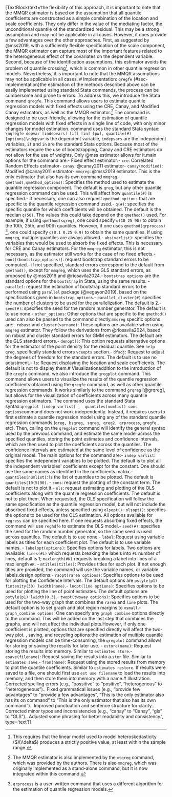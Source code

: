 [TextBlock(text='<edited_text>\nDespite the flexibility of this approach, it is important to note that the MMQR estimator is based on the assumption that all quantile coefficients are constructed as a simple combination of the location and scale coefficients. They only differ in the value of the mediating factor, the unconditional quantile of the standardized residual. This may be a strong assumption and may not be applicable in all cases. However, it does provide a few advantages over the other approaches. First, as suggested by @mss2019, with a sufficiently flexible specification of the scale component, the MMQR estimator can capture most of the important features related to the heterogeneous effect of the covariates on the dependent variable. Second, because of the identification assumptions, this estimator avoids the problem of quantile crossing^[This requires that the linear model used to model heteroskedasticity ($X\\delta$) produces a strictly positive value, at least within the sample range.], which is common in other quantile regression models. Nevertheless, it is important to note that the MMQR assumptions may not be applicable in all cases. \n\n# Implementation: `qregfe` {#sec-implementation}\n\nWhile the estimation of the methods described above can be easily implemented using standard Stata commands, the process can be cumbersome and prone to errors. To address this, we introduce the Stata command `qregfe`. This command allows users to estimate quantile regression models with fixed effects using the CRE, Canay, and Modified Canay estimators, as well as the MMQR estimator.^[The MMQR estimator is also implemented by the `xtqreg` command, which was provided by the authors. There is also `mmqreg`, which was originally implemented as a stand-alone command, but it is now integrated within this command.] The command is designed to be user-friendly, allowing for the estimation of quantile regression models with fixed effects in a single line of code, with only minor changes for model estimation. \n\nThe command uses the standard Stata syntax:  \n\n``` \nqregfe depvar [indepvars] [if] [in] [pw], quantile(#) [options]\n```\n\nWhere `depvar` is the dependent variable, `indepvars` are the independent variables, `if` and `in` are the standard Stata options. Because most of the estimators require the use of bootstrapping, Canay and CRE estimators do not allow for the use of weights. Only @mss estimator allows for it.\n\nThe main options for the command are:\n\n- Fixed effect estimator:\n  - `cre`: Correlated Random Effects estimator\n  - `canay`: @canay2011 estimator\n  - `canay(modified)`: Modified @canay2011 estimator\n  - `mmqreg`: @mss2019 estimator. This is the only estimator that also has its own command `mmqreg`.\n- `qmethod(,qmethod_options)`: Specifies the method used to estimate the quantile regression component. The default is `qreg`, but any other quantile regression command can be used. This will affect how `quantile(#)` is specified.\n  - If necessary, one can also request `qmethod_options` that are specific to the quantile regression command used.\n-  `q(#)`: specifies the specific quantile for which coefficients will be obtained. The default is the median `q(50)`. The values this could take depend on the `qmethod()` used. For example, if using `qmethod(sqreg)`, one could specify `q(10 25 90)` to obtain the 10th, 25th, and 90th quantiles. However, if one uses `qmethod(qrprocess)` ^[`qrprocess` is a user-written command that uses a different algorithm for the estimation of quantile regression models.], one could specify `q(0.1 0.25 0.9)` to obtain the same quantiles. \n  If using `mmqreg`, multiple quantiles are always allowed.\n-  `abs(varlist)`: specifies the variables that would be used to absorb the fixed effects. This is necessary for CRE and Canay estimators. For the `mmqreg` estimator, this is not necessary, as the estimator still works for the case of no fixed effects.\n-  `boot[(bootstrap_options)]`: request bootstrap standard errors to be computed.\n   -  if not specified, standard errors correspond to the default from `qmethod()`, except for `mmqreg`, which uses the GLS standard errors, as proposed by @mss2019 and @riosavila2024.\n   -  `bootstrap options` are the standard options for the `bootstrap` in Stata, using the same results. \n- `parallel`: request the estimation of bootstrap standard errors to be performed using `parallel` package (@vegayon2019), based on the specifications given in `bootstrap_options`.\n  - `parallel_cluster(#)` specifies the number of clusters to be used for the parallelization. The default is 2.\n- `seed(#)`: specifies the seed for the random number generator. The default is to use none.\n- `other_options`: Other options that are specific to the `qmethod()` used can also be passed to the command directly.\n\n`mmqreg` specific options are:\n\n- `robust` and `cluster(varname)`: These options are available when using `mmqreg` estimator. They follow the derivations from @riosavila2024, based on robust and cluster standard errors for GMM estimators. The default are the GLS standard errors.\n- `denopt()`: This option requests alternative options for the estimator of the point density for the residual quantile. See `help qreg`, specifically standard errors `vceopts` section.\n- `dfadj`: Request to adjust the degrees of freedom for the standard errors. The default is to use no adjustment.\n- `ls`: Request displaying the location and scale coefficients. The default is not to display them.\n    \n# Visualization\n\nIn addition to the introduction of the `qregfe` command, we also introduce the `qregplot` command. This command allows users to visualize the results of the quantile regression coefficients obtained using the `qregfe` command, as well as other quantile regression commands. It works similarly to the command `grqreg` [@grqreg], but allows for the visualization of coefficients across many quantile regression estimators. The command uses the standard Stata syntax:\n\n`qregplot [indep varlist] ,  quantiles(numlist) cons options`\n\nThis command does not work independently. Instead, it requires users to first estimate a quantile regression model using any of the standard quantile regression commands (`qreg, bsqreg, sqreg, qreg2, qrprocess`, `qregfe` , etc). Then, calling on the `qregplot` command will identify the general syntax used by the previous command, and estimate the same model across the specified quantiles, storing the point estimates and confidence intervals, which are then used to plot the coefficients across the quantiles. The confidence intervals are estimated at the same level of confidence as the original model. The main options for the command are:\n\n- `indep varlist`: specifies the independent variables to be plotted. The default is to plot all the independent variables\' coefficients except for the constant. One should use the same names as identified in the coefficients matrix.\n- `quantiles(numlist)`: is the list of quantiles to be plotted. The default is `quantiles(10(5)90)`. \n- `cons`: request the plotting of the constant term. The default is not to plot it.\n- `ols`: request estimating and plotting of the OLS coefficients along with the quantile regression coefficients. The default is not to plot them. When requested, the OLS specification will follow the same specification as the quantile regression model, but will not include the absorbed fixed effects, unless specified using `olsopt()`\n- `olsopt()`: specifies the options to be used for the OLS estimation. All options available for `regress` can be specified here. If one requests absorbing fixed effects, the command will use `reghdfe` to estimate the OLS model.\n- `seed(#)`: specifies the seed for the random number generator, so the same seed is used across quantiles. The default is to use none.\n- `label`: Request using variable labels as titles for each coefficient plot. The default is to use variable names.  \n- `labelopt(options)`: Specifies options for labels. Two options are available: `lines(#L)` which requests breaking the labels into `#L` number of lines, default is 1; `maxlength(#K)` requests breaking a label into lines of a max length `#K`. \n- `mtitles(titles)`: Provides titles for each plot. If not enough titles are provided, the command will use the variable names, or variable labels.\n \nFigure design options:\n\n- `raopt(rarea options)`: Specifies options to be used for plotting the Confidence Intervals. The default options are `pstyle(p1) fintenity(30) lwidth(none)`.\n- `lnopt(line options)`: Specifies options to be used for plotting the line of point estimates. The default options are `pstyle(p1) lwidth(0.3)`.\n- `twopt(twoway options)`: Specifies options to be used for the two-way graph that combines the `rarea` and `line` plots. The default option is to set graph and plot region margins to `vsmall`.\n- `graph_combine options`: One can specify any `graph combine` options directly to the command. This will be added on the last step that combines the graphs, and will not affect the individual plots.\n  However, if only one coefficient is plotted, options that are specified directly will affect the two-way plot. \n\nStoring, saving, and recycling options:\n\nBecause the estimation of multiple quantile regression models can be time-consuming, the `qregplot` command allows for storing or saving the results for later use. \n\n- `estore(name)`: Request storing the results into memory. Similar to `estimates store`.\n- `esave(filename)`: Request saving the results into a `ster` file. Similar to `estimates save`.\n- `from(name)`: Request using the stored results from memory to plot the quantile coefficients. Similar to `estimates restore`. If results were saved to a file, one should first use `est use filename` to load the results into memory, and then store them into memory with a name.\n\n# Illustration\n</edited_text>\n\n<change_explanations>\n1. Corrected spelling errors (e.g., "possitive" to "positive", "heterogenous" to "heterogeneous").\n2. Fixed grammatical issues (e.g., "provide few advantages" to "provide a few advantages", "This is the only estimator also has its on command" to "This is the only estimator that also has its own command").\n3. Improved punctuation and sentence structure for clarity.\n4. Corrected minor typos and inconsistencies (e.g., "canay" to "Canay", "gls" to "GLS").\n5. Adjusted some phrasing for better readability and consistency.\n</change_explanations>', type='text')]